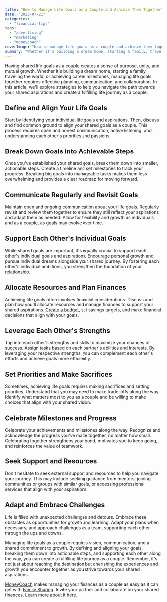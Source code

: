 ```yaml
---
title: “How to Manage Life Goals as a Couple and Achieve Them Together"
date: "2023-07-21"
categories: 
  - "financial-tips"
tags: 
  - "advertising"
  - "marketing"
  - "moneycoach"
coverImage: "how-to-manage-life-goals-as-a-couple-and-achieve-them-together.jpg"
summary: "Whether it's building a dream home, starting a family, traveling the world, or achieving career milestones, managing life goals together requires effective planning, communication, and collaboration."
---
```

Having shared life goals as a couple creates a sense of purpose, unity, and mutual growth. Whether it's building a dream home, starting a family, traveling the world, or achieving career milestones, managing life goals together requires effective planning, communication, and collaboration. In this article, we'll explore strategies to help you navigate the path towards your shared aspirations and create a fulfilling life journey as a couple.

## Define and Align Your Life Goals
Start by identifying your individual life goals and aspirations. Then, discuss and find common ground to align your shared goals as a couple. This process requires open and honest communication, active listening, and understanding each other's priorities and passions.

## Break Down Goals into Achievable Steps
Once you've established your shared goals, break them down into smaller, actionable steps. Create a timeline and set milestones to track your progress. Breaking big goals into manageable tasks makes them less overwhelming and provides a clear roadmap for moving forward.

## Communicate Regularly and Revisit Goals
Maintain open and ongoing communication about your life goals. Regularly revisit and review them together to ensure they still reflect your aspirations and adapt them as needed. Allow for flexibility and growth as individuals and as a couple, as goals may evolve over time.

## Support Each Other's Individual Goals
While shared goals are important, it's equally crucial to support each other's individual goals and aspirations. Encourage personal growth and pursue individual dreams alongside your shared journey. By fostering each other's individual ambitions, you strengthen the foundation of your relationship.

## Allocate Resources and Plan Finances
Achieving life goals often involves financial considerations. Discuss and plan how you'll allocate resources and manage finances to support your shared aspirations. [Create a budget](/guides/getting-started-how-to-create-a-budget), set savings targets, and make financial decisions that align with your goals.

## Leverage Each Other's Strengths
Tap into each other's strengths and skills to maximize your chances of success. Assign tasks based on each partner's abilities and interests. By leveraging your respective strengths, you can complement each other's efforts and achieve goals more efficiently.

## Set Priorities and Make Sacrifices
Sometimes, achieving life goals requires making sacrifices and setting priorities. Understand that you may need to make trade-offs along the way. Identify what matters most to you as a couple and be willing to make choices that align with your shared vision.

## Celebrate Milestones and Progress
Celebrate your achievements and milestones along the way. Recognize and acknowledge the progress you've made together, no matter how small. Celebrating together strengthens your bond, motivates you to keep going, and reinforces the value of teamwork.

## Seek Support and Resources
Don't hesitate to seek external support and resources to help you navigate your journey. This may include seeking guidance from mentors, joining communities or groups with similar goals, or accessing professional services that align with your aspirations.

## Adapt and Embrace Challenges
Life is filled with unexpected challenges and detours. Embrace these obstacles as opportunities for growth and learning. Adapt your plans when necessary, and approach challenges as a team, supporting each other through the ups and downs.

Managing life goals as a couple requires vision, communication, and a shared commitment to growth. By defining and aligning your goals, breaking them down into actionable steps, and supporting each other along the way, you can create a fulfilling life journey as a couple. Remember, it's not just about reaching the destination but cherishing the experiences and growth you encounter together as you strive towards your shared aspirations.

[MoneyCoach](/) makes managing your finances as a couple as easy as it can get with [Family Sharing](/guides/how-to-activate-family-sync). Invite your partner and collaborate on your shared finances. Learn more about it [here](/guides/how-to-share-apple-card-transactions-with-your-partner).